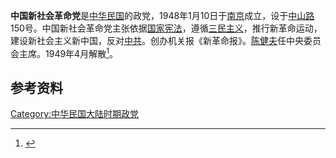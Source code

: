 '''中国新社会革命党'''是[[中华民国|中华民国]]的政党，1948年1月10日于[[南京|南京]]成立，设于[[中山路_(南京)|中山路]]150号。中国新社会革命党主张依据[[中华民国宪法|国家宪法]]，遵循[[三民主义|三民主义]]，推行新革命运动，建设新社会主义新中国，反对[[中共|中共]]。创办机关报《新革命报》。[[陈健夫|陈健夫]]任中央委员会主席。1949年4月解散<ref>{{Cite book|edition=第1版|title=南京政党志|url=https://www.worldcat.org/oclc/49744360|publisher=河海大学出版社|date=1997|location=南京|isbn=7-5630-0962-0|oclc=49744360|author=南京市地方志编纂委员会.}}</ref>。

==参考资料==
{{reflist}}
[[Category:中华民国大陆时期政党|Category:中华民国大陆时期政党]]